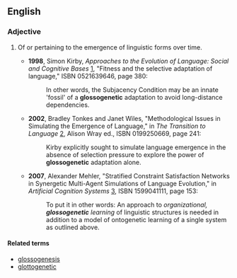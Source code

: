 ==English==

===Adjective===
{{en-adj|-}}

# {{context|linguistics|lang=en}} Of or pertaining to the emergence of linguistic forms over time.
#* '''1998''', Simon Kirby, ''Approaches to the Evolution of Language: Social and Cognitive Bases'' [http://books.google.com/books?id=vXybbeJImC8C], "Fitness and the selective adaptation of language," ISBN 0521639646, page 380:
#*: In other words, the Subjacency Condition may be an innate 'fossil' of a '''glossogenetic''' adaptation to avoid long-distance dependencies.
#* '''2002''', Bradley Tonkes and Janet Wiles, "Methodological Issues in Simulating the Emergence of Language," in ''The Transition to Language'' [http://books.google.com/books?id=GpsboOj0qOwC], Alison Wray ed., ISBN 0199250669, page 241:
#*: Kirby explicitly sought to simulate language emergence in the absence of selection pressure to explore the power of '''glossogenetic''' adaptation alone.
#* '''2007''', Alexander Mehler, "Stratified Constraint Satisfaction Networks in Synergetic Multi-Agent Simulations of Language Evolution," in ''Artificial Cognition Systems'' [http://books.google.com/books?id=29shHbvVRq4C], ISBN 1599041111, page 153:
#*: To put it in other words: An approach to ''organizational, '''glossogenetic''' learning'' of linguistic structures is needed in addition to a model of ontogenetic learning of a single system as outlined above.

====Related terms====
* [[glossogenesis]]
* [[glottogenetic]] <!-- possible synonym? seems to be used slightly differently -->